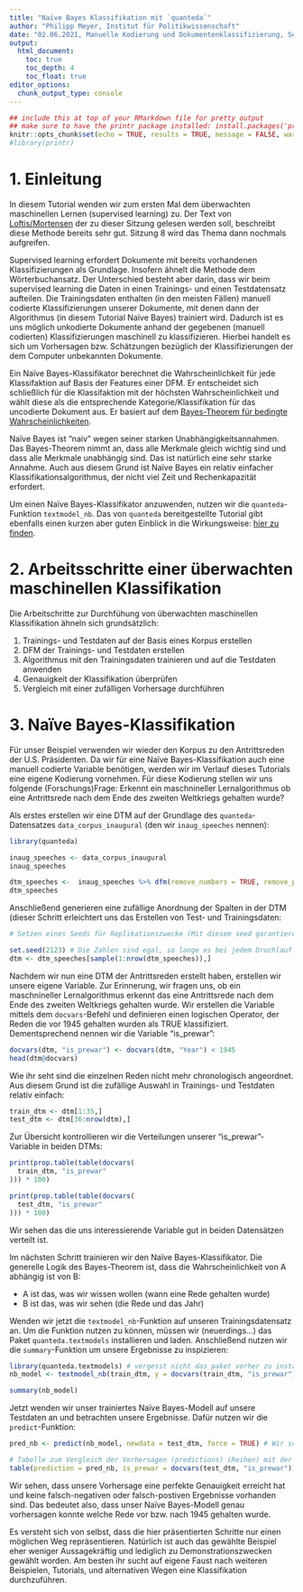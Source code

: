 ```yaml
---
title: "Naïve Bayes Klassifikation mit `quanteda`" 
author: "Philipp Meyer, Institut für Politikwissenschaft"
date: "02.06.2021, Manuelle Kodierung und Dokumentenklassifizierung, Seminar: Quantitative Textanalyse"
output:
  html_document:
    toc: true
    toc_depth: 4
    toc_float: true
editor_options: 
  chunk_output_type: console
---
```


```r
## include this at top of your RMarkdown file for pretty output
## make sure to have the printr package installed: install.packages('printr')
knitr::opts_chunk$set(echo = TRUE, results = TRUE, message = FALSE, warning = FALSE)
#library(printr)
```

# 1. Einleitung

In diesem Tutorial wenden wir zum ersten Mal dem überwachten maschinellen Lernen (supervised learning) zu. Der Text von  [Loftis/Mortensen](https://onlinelibrary.wiley.com/doi/abs/10.1111/psj.12245) der zu dieser Sitzung gelesen werden soll, beschreibt diese Methode bereits sehr gut. Sitzung 8 wird das Thema dann nochmals aufgreifen. 

Supervised learning erfordert Dokumente mit bereits vorhandenen Klassifizierungen als Grundlage. Insofern ähnelt die Methode dem Wörterbuchansatz. Der Unterschied besteht aber darin, dass wir beim supervised learning die Daten in einen Trainings- und einen Testdatensatz aufteilen. Die Trainingsdaten enthalten (in den meisten Fällen) manuell codierte Klassifizierungen unserer Dokumente, mit denen dann der Algorithmus (in diesem Tutorial Naïve Bayes) trainiert wird. Dadurch ist es uns möglich unkodierte Dokumente anhand der gegebenen (manuell codierten) Klassifizierungen maschinell zu klassifizieren. Hierbei handelt es sich um Vorhersagen bzw. Schätzungen bezüglich der Klassifizierungen der dem Computer unbekannten Dokumente.

Ein Naïve Bayes-Klassifikator berechnet die Wahrscheinlichkeit für jede Klassifaktion auf Basis der Features einer DFM. Er entscheidet sich schließlich für die Klassifaktion mit der höchsten Wahrscheinlichkeit und wählt diese als die entsprechende Kategorie/Klassifikation für das uncodierte Dokument aus. Er basiert auf dem [Bayes-Theorem für bedingte Wahrscheinlichkeiten](https://de.wikipedia.org/wiki/Satz_von_Bayes). 

Naïve Bayes ist "naiv" wegen seiner starken Unabhängigkeitsannahmen. Das Bayes-Theorem nimmt an, dass alle Merkmale gleich wichtig sind und dass alle Merkmale unabhängig sind. Das ist natürlich eine sehr starke Annahme. Auch aus diesem Grund ist Naïve Bayes ein relativ einfacher Klassifikationsalgorithmus, der nicht viel Zeit und Rechenkapazität erfordert. 

Um einen Naïve Bayes-Klassifikator anzuwenden, nutzen wir die `quanteda`-Funktion `textmodel_nb`. Das von `quanteda` bereitgestellte Tutorial gibt ebenfalls einen kurzen aber guten Einblick in die Wirkungsweise: [hier zu finden](https://tutorials.quanteda.io/machine-learning/nb/). 

# 2. Arbeitsschritte einer überwachten maschinellen Klassifikation

Die Arbeitschritte zur Durchfühung von überwachten maschinellen Klassifikation ähneln sich grundsätzlich: 

1. Trainings- und Testdaten auf der Basis eines Korpus erstellen
2. DFM der Trainings- und Testdaten erstellen
3. Algorithmus mit den Trainingsdaten trainieren und auf die Testdaten anwenden
4. Genauigkeit der Klassifikation überprüfen
5. Vergleich mit einer zufälligen Vorhersage durchführen

# 3. Naïve Bayes-Klassifikation

Für unser Beispiel verwenden wir wieder den Korpus zu den Antrittsreden der U.S. Präsidenten. Da wir für eine Naïve Bayes-Klassifikation auch eine manuell codierte Variable benötigen, werden wir im Verlauf dieses Tutorials eine eigene Kodierung vornehmen. Für diese Kodierung stellen wir uns folgende (Forschungs)Frage: Erkennt ein maschnineller Lernalgorithmus ob eine Antrittsrede nach dem Ende des zweiten Weltkriegs gehalten wurde?

Als erstes erstellen wir eine DTM auf der Grundlage des `quanteda`-Datensatzes `data_corpus_inaugural` (den wir `inaug_speeches` nennen):

```r
library(quanteda)

inaug_speeches <- data_corpus_inaugural 
inaug_speeches

dtm_speeches <-  inaug_speeches %>% dfm(remove_numbers = TRUE, remove_punct = TRUE, remove_symbols = TRUE, remove = stopwords("english")) # wir entfernen alle Füllwörter, Interpunktion, Symbole, Zahlen
dtm_speeches
```

Anschließend generieren eine zufällige Anordnung der Spalten in der DTM (dieser Schritt erleichtert uns das Erstellen von Test- und Trainingsdaten: 

```r
# Setzen eines Seeds für Replikationszwecke (Mit diesem seed garantieren wir, dass die zufällige Anordnung bei jedem Durchlauf gleich bleibt. Damit sichern wir die Replizierbarkeit der Ergebnisse)

set.seed(2123) # Die Zahlen sind egal, so lange es bei jedem Druchlauf die gleichen Zahlen sind
dtm <- dtm_speeches[sample(1:nrow(dtm_speeches)),]
```

Nachdem wir nun eine DTM der Antrittsreden erstellt haben, erstellen wir unsere eigene Variable. Zur Erinnerung, wir fragen uns, ob ein maschnineller Lernalgorithmus erkennt das eine Antrittsrede nach dem Ende des zweiten Weltkriegs gehalten wurde. Wir erstellen die Variable mittels dem `docvars`-Befehl und definieren einen logischen Operator, der Reden die vor 1945 gehalten wurden als TRUE klassifiziert. Dementsprechend nennen wir die Variable "is_prewar":

```r
docvars(dtm, "is_prewar") <- docvars(dtm, "Year") < 1945
head(dtm@docvars)

```

Wie ihr seht sind die einzelnen Reden nicht mehr chronologisch angeordnet. Aus diesem Grund ist die zufällige Auswahl in Trainings- und Testdaten relativ einfach: 

```r
train_dtm <- dtm[1:35,]
test_dtm <- dtm[36:nrow(dtm),]
```

Zur Übersicht kontrollieren wir die Verteilungen unserer "is_prewar"-Variable in beiden DTMs: 
```r
print(prop.table(table(docvars(
  train_dtm, "is_prewar"
))) * 100)

print(prop.table(table(docvars(
  test_dtm, "is_prewar"
))) * 100)
```

Wir sehen das die uns interessierende Variable gut in beiden Datensätzen verteilt ist.

Im nächsten Schritt trainieren wir den Naïve Bayes-Klassifikator. Die generelle Logik des Bayes-Theorem ist, dass die Wahrscheinlichkeit von A abhängig ist von B:

- A ist das, was wir wissen wollen (wann eine Rede gehalten wurde) 
- B ist das, was wir sehen (die Rede und das Jahr)

Wenden wir jetzt die `textmodel_nb`-Funktion auf unseren Trainingsdatensatz an. Um die Funktion nutzen zu können, müssen wir (neuerdings...) das Paket `quanteda.textmodels` installieren und laden. Anschließend nutzen wir die `summary`-Funktion um unsere Ergebnisse zu inspizieren: 

```r
library(quanteda.textmodels) # vergesst nicht das paket vorher zu installieren!
nb_model <- textmodel_nb(train_dtm, y = docvars(train_dtm, "is_prewar"))

summary(nb_model)
```

Jetzt wenden wir unser trainiertes Naïve Bayes-Modell auf unsere Testdaten an und betrachten unsere Ergebnisse. Dafür nutzen wir die `predict`-Funktion: 

```r
pred_nb <- predict(nb_model, newdata = test_dtm, force = TRUE) # Wir schätzen unser Modell auf unsere Testdaten

# Tabelle zum Vergleich der Vorhersagen (predictions) (Reihen) mit der von uns codierten "is_prewar"-Variable (Spalten)
table(prediction = pred_nb, is_prewar = docvars(test_dtm, "is_prewar"))
```

Wir sehen, dass unsere Vorhersage eine perfekte Genauigkeit erreicht hat und keine falsch-negativen oder falsch-postiven Ergebnisse vorhanden sind. Das bedeutet also, dass unser Naïve Bayes-Modell genau vorhersagen konnte welche Rede vor bzw. nach 1945 gehalten wurde.

Es versteht sich von selbst, dass die hier präsentierten Schritte nur einen möglichen Weg repräsentieren. Natürlich ist auch das gewählte Beispiel eher weniger Aussagekräftig und lediglich zu Demonstrationszwecken gewählt worden. Am besten ihr sucht auf eigene Faust nach weiteren Beispielen, Tutorials, und alternativen Wegen eine Klassifikation durchzuführen.
